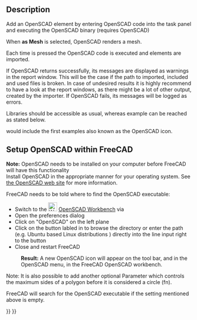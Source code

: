 <languages/>
<translate>

<!--T:9-->
{{Docnav
|[[OpenSCAD_ExplodeGroup|Explode Group]]
|[[OpenSCAD_MeshBoolean|Mesh Boolean]]
|[[OpenSCAD_Workbench|OpenSCAD]]
|IconL=OpenSCAD_ExplodeGroup.svg
|IconR=OpenSCAD_MeshBoolean.svg
|IconC=Workbench_OpenSCAD.svg
}}

<!--T:1-->
{{GuiCommand
|Name=OpenSCAD AddOpenSCADElement
|Empty=1
|MenuLocation=OpenSCAD -> Add OpenSCAD Element
|Workbenches=[[OpenSCAD_Workbench|OpenSCAD]]
}}

==Description== <!--T:15-->

<!--T:2-->
Add an OpenSCAD element by entering OpenSCAD code into the task panel and executing the OpenSCAD binary (requires OpenSCAD) 

<!--T:3-->
When '''as Mesh''' is selected, OpenSCAD renders a mesh. 

<!--T:4-->
Each time {{Button|Add}} is pressed the OpenSCAD code is executed and elements are imported.

<!--T:5-->
If OpenSCAD returns successfully, its messages are displayed as warnings in the report window. This will be the case if the path to imported, included and used files is broken. In case of undesired results it is highly recommend to have a look at the report windows, as there might be a lot of other output, created by the importer. If OpenSCAD fails, its messages will be logged as errors.

<!--T:16-->
Libraries should be accessible as usual, whereas example can be reached as stated below.

</translate>
{{Code|code=
include <../examples/example001.scad>;
}}
<translate>

<!--T:6-->
would include the first examples also known as the OpenSCAD icon.

==Setup OpenSCAD within FreeCAD== <!--T:17-->

<!--T:7-->
'''Note:''' OpenSCAD needs to be installed on your computer before FreeCAD will have this functionality<br/>
Install OpenSCAD in the appropriate manner for your operating system. See [https://www.openscad.org/ the OpenSCAD web site] for more information.

<!--T:13-->
FreeCAD needs to be told where to find the OpenSCAD executable:
* Switch to the [[Image:Workbench_OpenSCAD.svg|24px]] [[OpenSCAD_Workbench|OpenSCAD Workbench]] via {{MenuCommand|View → Workbench → OpenSCAD}}
* Open the preferences dialog {{MenuCommand|Edit → Preferences}}
* Click on "OpenSCAD" on the left plane
* Click on the button labled {{Button|...}} in {{MenuCommand|General Settings → General OpenSCAD Settings → OpenSCAD executable}} to browse the directory or enter the path (e.g. Ubuntu based Linux distributions {{incode|/usr/bin/openscad}}) directly into the line input right to the button
* Close and restart FreeCAD
: '''Result:''' A new OpenSCAD icon will appear on the tool bar, and in the OpenSCAD menu, in the FreeCAD OpenSCAD workbench.

<!--T:14-->
Note: It is also possible to add another optional Parameter which controls the maximum sides of a polygon before it is considered a circle (fn).

<!--T:8-->
FreeCAD will search for the OpenSCAD executable if the setting mentioned above is empty.    


<!--T:10-->
{{Docnav
|[[OpenSCAD_ExplodeGroup|Explode Group]]
|[[OpenSCAD_MeshBoolean|Mesh Boolean]]
|[[OpenSCAD_Workbench|OpenSCAD]]
|IconL=OpenSCAD_ExplodeGroup.svg
|IconR=OpenSCAD_MeshBoolean.svg
|IconC=Workbench_OpenSCAD.svg
}}

</translate>
{{OpenSCAD_Tools_navi{{#translation:}}}}
{{Userdocnavi{{#translation:}}}}